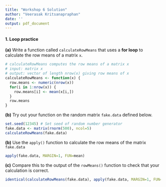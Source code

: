 ```yaml
---
title: "Workshop 6 Solution"
author: "Veerasak Kritsanapraphan"
date: ''
output: pdf_document
---
```


#### 1. Loop practice

**(a)** Write a function called `calculateRowMeans` that uses a **for loop** to calculate the row means of a matrix `x`.

```r
# calculateRowMeans computes the row means of a matrix x
# input: matrix x
# output: vector of length nrow(x) giving row means of x
calculateRowMeans <- function(x) {
  row.means <- numeric(nrow(x))
  for(i in 1:nrow(x)) {
    row.means[i] <- mean(x[i,])
  }
  row.means
}

```

**(b)** Try out your function on the random matrix `fake.data` defined below.

```r
set.seed(12345) # Set seed of random number generator
fake.data <- matrix(rnorm(500), ncol=5)
calculateRowMeans(fake.data)
```

**(b)** Use the `apply()` function to calculate the row means of the matrix `fake.data`

```r
apply(fake.data, MARGIN=1, FUN=mean)
```

**(c)** Compare this to the output of the `rowMeans()` function to check that your calculation is correct.

```r
identical(calculateRowMeans(fake.data), apply(fake.data, MARGIN=1, FUN=mean))
```
